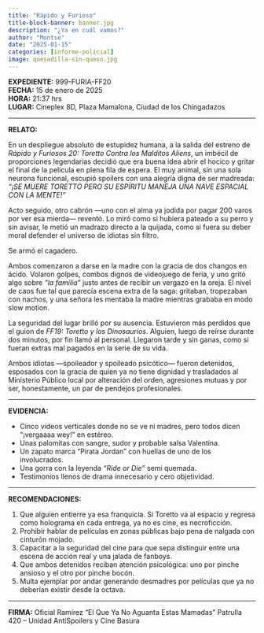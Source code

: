 ```yaml
---
title: "Rápido y Furioso"
title-block-banner: banner.jpg
description: "¿Ya en cuál vamos?"
author: "Montse"
date: "2025-01-15"
categories: [informe-policial]
image: quesadilla-sin-queso.jpg
---
```


**EXPEDIENTE:** 999-FURIA-FF20  
**FECHA:** 15 de enero de 2025  
**HORA:** 21:37 hrs  
**LUGAR:** Cineplex 8D, Plaza Mamalona, Ciudad de los Chingadazos  

---

**RELATO:**

En un despliegue absoluto de estupidez humana, a la salida del estreno de *Rápido y Furiosos 20: Toretto Contra los Malditos Aliens*, un imbécil de proporciones legendarias decidió que era buena idea abrir el hocico y gritar el final de la película en plena fila de espera. El muy animal, sin una sola neurona funcional, escupió spoilers con una alegría digna de ser madreada: *“¡SE MUERE TORETTO PERO SU ESPÍRITU MANEJA UNA NAVE ESPACIAL CON LA MENTE!”*

Acto seguido, otro cabrón —uno con el alma ya jodida por pagar 200 varos por ver esa mierda— reventó. Lo miró como si hubiera pateado a su perro y sin avisar, le metió un madrazo directo a la quijada, como si fuera su deber moral defender el universo de idiotas sin filtro.

Se armó el cagadero.

Ambos comenzaron a darse en la madre con la gracia de dos changos en ácido. Volaron golpes, combos dignos de videojuego de feria, y uno gritó algo sobre *“la familia”* justo antes de recibir un vergazo en la oreja. El nivel de caos fue tal que parecía escena extra de la saga: gritaban, tropezaban con nachos, y una señora les mentaba la madre mientras grababa en modo slow motion.

La seguridad del lugar brilló por su ausencia. Estuvieron más perdidos que el guion de *FF19: Toretto y los Dinosaurios*. Alguien, luego de reírse durante dos minutos, por fin llamó al personal. Llegaron tarde y sin ganas, como si fueran extras mal pagados en la serie de su vida.

Ambos idiotas —spoileador y spoileado psicótico— fueron detenidos, esposados con la gracia de quien ya no tiene dignidad y trasladados al Ministerio Público local por alteración del orden, agresiones mutuas y por ser, honestamente, un par de pendejos profesionales.

---

**EVIDENCIA:**

* Cinco videos verticales donde no se ve ni madres, pero todos dicen “¡vergaaaa wey!” en estéreo.
* Unas palomitas con sangre, sudor y probable salsa Valentina.
* Un zapato marca “Pirata Jordan” con huellas de uno de los involucrados.
* Una gorra con la leyenda *“Ride or Die”* semi quemada.
* Testimonios llenos de drama innecesario y cero objetividad.

---

**RECOMENDACIONES:**

1. Que alguien entierre ya esa franquicia. Si Toretto va al espacio y regresa como holograma en cada entrega, ya no es cine, es necroficción.
2. Prohibir hablar de películas en zonas públicas bajo pena de nalgada con cinturón mojado.
3. Capacitar a la seguridad del cine para que sepa distinguir entre una escena de acción real y una jalada de fanboys.
4. Que ambos detenidos reciban atención psicológica: uno por pinche ansioso y el otro por pinche bocón.
5. Multa ejemplar por andar generando desmadres por películas que ya no deberían existir desde la octava.

---

**FIRMA:**
Oficial Ramírez “El Que Ya No Aguanta Estas Mamadas”
Patrulla 420 – Unidad AntiSpoilers y Cine Basura